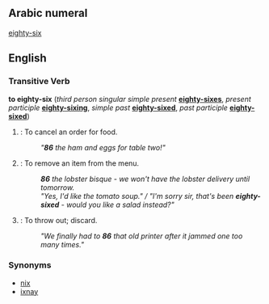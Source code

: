 ==Arabic numeral==
[[eighty-six]]

==English==

===Transitive Verb===
'''to eighty-six''' (''third person singular simple present'' '''[[eighty-sixes]]''', ''present participle'' '''[[eighty-sixing]]''', ''simple past'' '''[[eighty-sixed]]''', ''past participle'' '''[[eighty-sixed]]''')
# {{colloquial}}: To cancel an order for food.
#: ''"'''86''' the ham and eggs for table two!"''
# {{colloquial}}: To remove an item from the menu.
#:'''''86''' the lobster bisque - we won't have the lobster delivery until tomorrow.''
#:''"Yes, I'd like the tomato soup." / "I'm sorry sir, that's been '''eighty-sixed''' - would you like a salad instead?"''
# {{colloquial}}: To throw out; discard.
#: ''"We finally had to '''86''' that old printer after it jammed one too many times."''

===Synonyms===
*[[nix]]
*[[ixnay]]